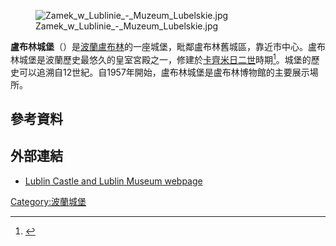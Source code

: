 [[File:Zamek_w_Lublinie_-_Muzeum_Lubelskie.jpg|thumb]]

'''盧布林城堡'''（{{lang-pl|Zamek Lubelski}}）是[[波蘭|波蘭]][[盧布林|盧布林]]的一座城堡，毗鄰盧布林舊城區，靠近市中心。盧布林城堡是波蘭歷史最悠久的皇室宮殿之一，修建於[[卡齊米日二世|卡齊米日二世]]時期<ref name="zamek_lublin">{{en icon}} {{cite web|author=|url=http://eng.zamek.lublin.pl/index.php?r=375&l=pl|title=A Brief History of Lublin Castle|work=eng.zamek.lublin.pl|publisher=|pages=|page=|date=|accessdate=2010-09-15|deadurl=yes|archiveurl=https://web.archive.org/web/20110815172441/http://eng.zamek.lublin.pl/index.php?r=375&l=pl|archivedate=2011-08-15}}</ref>。城堡的歷史可以追溯自12世紀。自1957年開始，盧布林城堡是盧布林博物館的主要展示場所。
==參考資料==
{{reflist}}
==外部連結==
{{Commons category|Lublin Castle}}
*[http://muzeumlubelskie.eu/en/ Lublin Castle and Lublin Museum webpage] {{Wayback|url=http://muzeumlubelskie.eu/en/ |date=20131022081020 }}
{{coord|51|15|02|N|22|34|20|E|region:PL_type:landmark|display=title}}
[[Category:波蘭城堡|Category:波蘭城堡]]